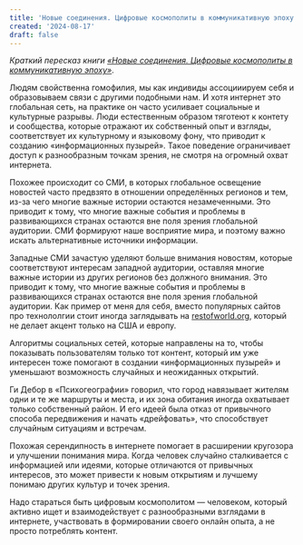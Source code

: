 ```yaml
---
title: 'Новые соединения. Цифровые космополиты в коммуникативную эпоху'
created: '2024-08-17'
draft: false
---
```


_Краткий пересказ книги [«Новые соединения. Цифровые космополиты в коммуникативную эпоху»](https://garagemca.org/programs/publishing/rewire)_.

Людям свойственна гомофилия, мы как индивиды ассоцииируем себя и образовываем связи с другими подобными нам. И хотя интернет это глобальная сеть, на практике он часто усиливает социальные и культурные разрывы. Люди естественным образом тяготеют к контету и сообщества, которые отражают их собственный опыт и взгляды, соответствует их культурному и языковому фону, что приводит к созданию «информационных пузырей». Такое поведение ограничивает доступ к разнообразным точкам зрения, не смотря на огромный охват интернета.

Похожее происходит со СМИ, в которых глобальное освещение новостей часто предвзято в отношении определённых регионов и тем, из-за чего многие важные истории остаются незамеченными. Это приводит к тому, что многие важные события и проблемы в развивающихся странах остаются вне поля зрения глобальной аудитории. СМИ формируют наше восприятие мира, и поэтому важно искать альтернативные источники информации.

Западные СМИ зачастую уделяют больше внимания новостям, которые соответствуют интересам западной аудитории, оставляя многие важные истории из других регионов без должного внимания. Это приводит к тому, что многие важные события и проблемы в развивающихся странах остаются вне поля зрения глобальной аудитории. Как пример от меня для себя, вместо популярных сайтов про технололгии стоит иногда заглядывать на [restofworld.org](https://restofworld.org), который не делает акцент только на США и европу.

Алгоритмы социальных сетей, которые направлены на то, чтобы показывать пользователям только тот контент, который им уже интересен тоже помогают в создании «информационных пузырей» и уменьшают возможность случайных и неожиданных открытий.

Ги Дебор в «Психогеографии» говорил, что город навязывает жителям одни и те же маршруты и места, и их зона обитания иногда охватывает только собственный район. И его идеей была отказ от привычного способа передвижения и начать «дрейфовать», что способствует случайным ситуациям и встречам.

Похожая серендипность в интернете помогает в расширении кругозора и улучшении понимания мира. Когда человек случайно сталкивается с информацией или идеями, которые отличаются от привычных интересов, это может привести к новым открытиям и лучшему понимаю других культур и точек зрения.

Надо стараться быть цифровым космополитом — человеком, который активно ищет и взаимодействует с разнообразными взглядами в интернете, участвовать в формировании своего онлайн опыта, а не просто потреблять контент.
